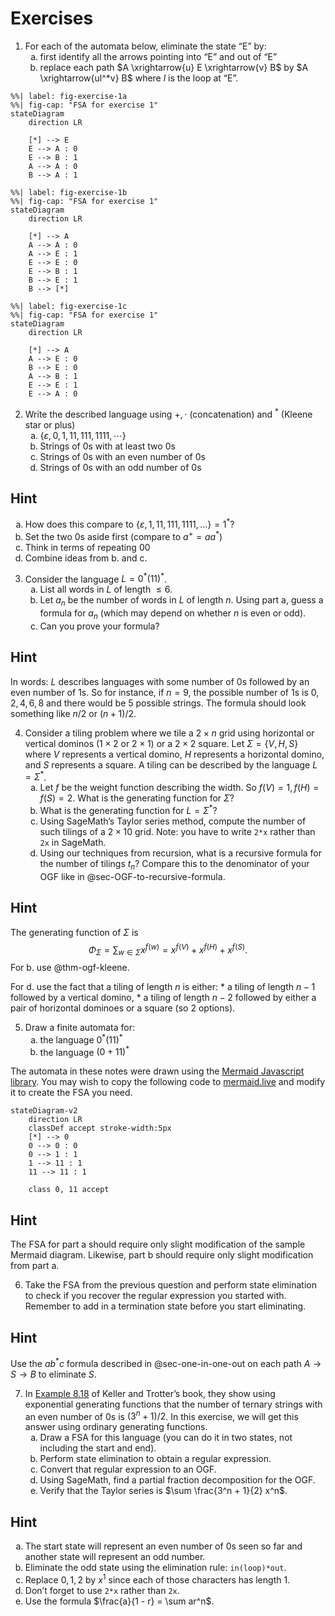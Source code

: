<script src="https://sagecell.sagemath.org/static/embedded_sagecell.js"></script>
<script>sagecell.makeSagecell({"inputLocation": ".sage"});</script>

# Exercises

1. For each of the automata below, eliminate the state "E" by:
    a) first identify all the arrows pointing into "E" and out of "E"
    b) replace each path $A \xrightarrow{u} E \xrightarrow{v} B$ by $A \xrightarrow{ul^*v} B$ where $l$ is the loop at "E".

```mermaid
%%| label: fig-exercise-1a
%%| fig-cap: "FSA for exercise 1"
stateDiagram
    direction LR

    [*] --> E
    E --> A : 0
    E --> B : 1
    A --> A : 0
    B --> A : 1
```

```mermaid
%%| label: fig-exercise-1b
%%| fig-cap: "FSA for exercise 1"
stateDiagram
    direction LR

    [*] --> A
    A --> A : 0
    A --> E : 1
    E --> E : 0
    E --> B : 1
    B --> E : 1
    B --> [*]
```


```mermaid
%%| label: fig-exercise-1c
%%| fig-cap: "FSA for exercise 1"
stateDiagram
    direction LR

    [*] --> A
    A --> E : 0
    B --> E : 0
    A --> B : 1
    E --> E : 1
    E --> A : 0
```

2. Write the described language using $+, \cdot$ (concatenation) and $^*$ (Kleene star or plus)
    a) $\{\varepsilon, 0, 1, 11, 111, 1111, \cdots\}$
    b) Strings of $0$s with at least two $0$s
    c) Strings of $0$s with an even number of $0$s
    d) Strings of $0$s with an odd number of $0$s

::: {.callout-tip collapse="true"}
## Hint
a) How does this compare to $\{\varepsilon, 1, 11, 111, 1111, \dots\} = 1^*$?
b) Set the two $0$s aside first (compare to $a^+ = aa^*$)
c) Think in terms of repeating $00$
d) Combine ideas from b. and c.
:::

3. Consider the language $L = 0^*(11)^*$.
    a) List all words in $L$ of length $\le 6$.
    b) Let $a_n$ be the number of words in $L$ of length $n$. Using part a, guess a formula for $a_n$ (which may depend on whether $n$ is even or odd).
    c) Can you prove your formula?

::: {.callout-tip collapse="true"}
## Hint
In words: $L$ describes languages with some number of $0$s followed by an even number of $1$s. So for instance, if $n = 9$, the possible number of $1$s is $0, 2, 4, 6, 8$ and there would be $5$ possible strings. The formula should look something like $n/2$ or $(n + 1)/2$.
:::

4. Consider a tiling problem where we tile a $2 \times n$ grid using horizontal or vertical dominos ($1 \times 2$ or $2 \times 1$) or a $2 \times 2$ square. Let $\Sigma = \{V, H, S\}$ where $V$ represents a vertical domino, $H$ represents a horizontal domino, and $S$ represents a square. A tiling can be described by the language $L = \Sigma^*$.
    a) Let $f$ be the weight function describing the width. So $f(V) = 1, f(H) = f(S) = 2$. What is the generating function for $\Sigma$?
    b) What is the generating function for $L = \Sigma^*$?
    c) Using SageMath's Taylor series method, compute the number of such tilings of a $2 \times 10$ grid. Note: you have to write `2*x` rather than `2x` in SageMath.
    d) Using our techniques from recursion, what is a recursive formula for the number of tilings $t_n$? Compare this to the denominator of your OGF like in @sec-OGF-to-recursive-formula.

<div class="sage">
<script type="text/x-sage">
%display latex
OGF = 1/(1 - 2*x) # Modify this as appropriate
OGF.taylor(x, 0, 10) # Taylor series in x, centered at x = 0, of order 10
</script>
</div>

::: {.callout-tip collapse="true"}
## Hint
The generating function of $\Sigma$ is
$$
\Phi_\Sigma = \sum_{w \in \Sigma} x^{f(w)} = x^{f(V)} + x^{f(H)} + x^{f(S)}.
$$
For b. use @thm-ogf-kleene.

For d. use the fact that a tiling of length $n$ is either:
* a tiling of length $n - 1$ followed by a vertical domino,
* a tiling of length $n - 2$ followed by either a pair of horizontal dominoes or a square (so $2$ options).
:::

5. Draw a finite automata for:
    a) the language $0^*(11)^*$
    b) the language $(0 + 11)^*$

The automata in these notes were drawn using the [Mermaid Javascript library](https://mermaid.js.org/). You may wish to copy the following code to [mermaid.live](https://mermaid.live/) and modify it to create the FSA you need.

```mermaid
stateDiagram-v2
    direction LR
    classDef accept stroke-width:5px
    [*] --> 0
    0 --> 0 : 0
    0 --> 1 : 1
    1 --> 11 : 1
    11 --> 11 : 1

    class 0, 11 accept
```

::: {.callout-tip collapse="true"}
## Hint
The FSA for part a should require only slight modification of the sample Mermaid diagram. Likewise, part b should require only slight modification from part a.
:::

6. Take the FSA from the previous question and perform state elimination to check if you recover the regular expression you started with. Remember to add in a termination state before you start eliminating.

::: {.callout-tip collapse="true"}
## Hint
Use the $ab^*c$ formula described in @sec-one-in-one-out on each path $A \to S \to B$ to eliminate $S$.
:::

7. In [Example 8.18](https://www.appliedcombinatorics.org/book/s_genfunction_exponential.html#example-60) of Keller and Trotter's book, they show using exponential generating functions that the number of ternary strings with an even number of $0$s is $(3^n + 1)/2$. In this exercise, we will get this answer using ordinary generating functions.
    a) Draw a FSA for this language (you can do it in two states, not including the start and end).
    b) Perform state elimination to obtain a regular expression.
    c) Convert that regular expression to an OGF.
    d) Using SageMath, find a partial fraction decomposition for the OGF.
    e) Verify that the Taylor series is $\sum \frac{3^n + 1}{2} x^n$.

<div class="sage">
<script type="text/x-sage">
%display latex
OGF = 1/(1 - 2*x - 3*x^2) # Modify this as appropriate
OGF.partial_fraction()
</script>
</div>

::: {.callout-tip collapse="true"}
## Hint
a) The start state will represent an even number of $0$s seen so far and another state will represent an odd number.
b) Eliminate the odd state using the elimination rule: `in(loop)*out`.
c) Replace $0, 1, 2$ by $x^1$ since each of those characters has length $1$.
d) Don't forget to use `2*x` rather than `2x`.
e) Use the formula $\frac{a}{1 - r} = \sum ar^n$.
:::

